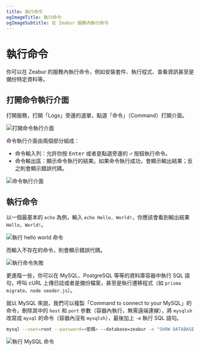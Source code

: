 ```yaml
---
title: 執行命令
ogImageTitle: 執行命令
ogImageSubtitle: 在 Zeabur 服務內執行命令
---
```


# 執行命令

你可以在 Zeabur 的服務內執行命令，例如安裝套件、執行程式、查看資訊甚至是備份特定資料等。

## 打開命令執行介面

打開服務，打開「Logs」旁邊的選單，點選「命令」（Command）打開介面。

![打開命令執行介面](/deploy/command-execution/open-command-executor.webp)

命令執行介面由兩個部分組成：

- 命令輸入列：允許你按 <kbd>Enter</kbd> 或者是點選旁邊的 <kbd>⏎</kbd> 按鈕執行命令。
- 命令輸出區：顯示命令執行的結果。如果命令執行成功，會顯示輸出結果；反之則會顯示錯誤代碼。

![命令執行介面](/deploy/command-execution/interface.webp)

## 執行命令

以一個最基本的 `echo` 為例，輸入 `echo Hello, World!`，你應該會看到輸出結果 `Hello, World!`。

![執行 hello world 命令](/deploy/command-execution/command-success.webp)

而輸入不存在的命令，則會顯示錯誤代碼。

![執行命令失敗](/deploy/command-execution/command-error.webp)

更進階一些，你可以在 MySQL、PostgreSQL 等等的資料庫容器中執行 SQL 語句，呼叫 cURL 上傳日誌或者是備份檔案，甚至是執行遷移程式（如 `prisma migrate`、`node seeder.js`）。

就以 MySQL 來說，我們可以複製「Command to connect to your MySQL」的命令，刪除其中的 `host` 和 `port` 參數（容器內執行，無需遠端連線），將 `mysqlsh` 改寫成 `mysql` 的命令（容器內沒有 `mysqlsh`），最後加上 `-e` 執行 SQL 語句。

```bash
mysql --user=root --password=<密碼> --database=zeabur -e "SHOW DATABASES;"
```

![執行 MySQL 命令](/deploy/command-execution/mysql-example.webp)
